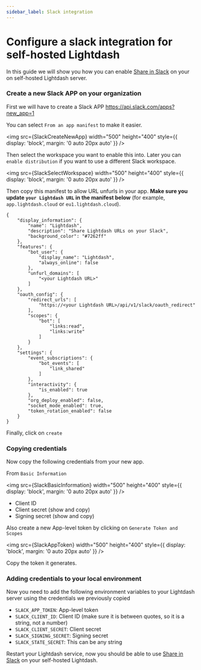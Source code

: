 ```yaml
---
sidebar_label: Slack integration
---
```



# Configure a slack integration for self-hosted Lightdash

In this guide we will show you how you can enable [Share in Slack](https://docs.lightdash.com/guides/sharing-in-slack) on your on self-hosted Lightdash server.

### Create a new Slack APP on your organization

First we will have to create a Slack APP https://api.slack.com/apps?new_app=1

You can select `From an app manifest` to make it easier.

<img
  src={SlackCreateNewApp}
  width="500"
  height="400"
  style={{ display: 'block', margin: '0 auto 20px auto' }}
/>

Then select the workspace you want to enable this into. Later you can `enable distribution` if you want to use a different Slack workspace.

<img
  src={SlackSelectWorkspace}
  width="500"
  height="400"
  style={{ display: 'block', margin: '0 auto 20px auto' }}
/>

Then copy this manifest to allow URL unfurls in your app. **Make sure you update `your Lightdash URL` in the manifest below** (for example, `app.lightdash.cloud` or `eu1.lightdash.cloud`).

```
{
    "display_information": {
        "name": "Lightdash",
        "description": "Share Lightdash URLs on your Slack",
        "background_color": "#7262ff"
    },
    "features": {
        "bot_user": {
            "display_name": "Lightdash",
            "always_online": false
        },
        "unfurl_domains": [
            "<your Lightdash URL>"
        ]
    },
    "oauth_config": {
        "redirect_urls": [
            "https://<your Lightdash URL>/api/v1/slack/oauth_redirect"
        ],
        "scopes": {
            "bot": [
                "links:read",
                "links:write"
            ]
        }
    },
    "settings": {
        "event_subscriptions": {
            "bot_events": [
                "link_shared"
            ]
        },
        "interactivity": {
            "is_enabled": true
        },
        "org_deploy_enabled": false,
        "socket_mode_enabled": true,
        "token_rotation_enabled": false
    }
}

```

Finally, click on `create`

### Copying credentials

Now copy the following credentials from your new app.

From `Basic Information`

<img
  src={SlackBasicInformation}
  width="500"
  height="400"
  style={{ display: 'block', margin: '0 auto 20px auto' }}
/>

- Client ID
- Client secret (show and copy)
- Signing secret (show and copy)

Also create a new App-level token by clicking on `Generate Token and Scopes`

<img
  src={SlackAppToken}
  width="500"
  height="400"
  style={{ display: 'block', margin: '0 auto 20px auto' }}
/>

Copy the token it generates.

### Adding credentials to your local environment

Now you need to add the following environment variables to your Lightdash server using the credentials we previously copied

- `SLACK_APP_TOKEN`: App-level token
- `SLACK_CLIENT_ID`: Client ID (make sure it is between quotes, so it is a string, not a number)
- `SLACK_CLIENT_SECRET`: Client secret
- `SLACK_SIGNING_SECRET`: Signing secret
- `SLACK_STATE_SECRET`: This can be any string

Restart your Lightdash service, now you should be able to use [Share in Slack](https://docs.lightdash.com/guides/sharing-in-slack) on your self-hosted Lightdash.
